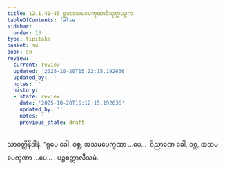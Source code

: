 ```yaml
---
title: 12.1.41–45 ရူပအသမပေက္ခဏာဒိသုတ္တပဉ္စက
tableOfContents: false
sidebar:
  order: 13
type: tipitaka
basket: su
book: sn
review:
  current: review
  updated: '2025-10-20T15:12:15.192636'
  updated_by: ''
  notes: ''
  history:
  - state: review
    date: '2025-10-20T15:12:15.192636'
    updated_by: ''
    notes: ''
    previous_state: draft
---
```



<DynamicBreadcrumb />


<ReviewStatus review={frontmatter.review} showDetails={true} />

<HypothesisAnnotation frontmatter={frontmatter} />

<Division number="647–651" book="sn" e="ch" v="18" p="377">

<Paragraph number="1266" book="sn">
သာဝတ္ထိနိဒါနံ. “ရူပေ ခေါ, ဝစ္ဆ, အသမပေက္ခဏာ …ပေ…  ဝိညာဏေ ခေါ, ဝစ္ဆ, အသမပေက္ခဏာ …ပေ… . ပဉ္စစတ္တာလီသမံ.
</Paragraph>
</Division>